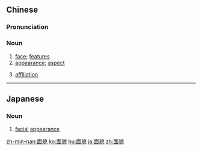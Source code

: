 ==Chinese==
{{zh-forms}}

===Pronunciation===
{{zh-pron
|m=miànmào
|c=min6 maau6
|h=pfs=mien-mau
|mn=bīn-māu
|ma=Zh-miànmào.ogg
|cat=n
}}

===Noun===
{{zh-noun}}

# [[face]]; [[features]]
# [[appearance]]; [[aspect]]
# {{lb|zh|politics}} [[affiliation]]
#: {{zh-x|政治 面貌|political '''affiliation'''}}

{{zh-cat|Elementary}}

----

==Japanese==
{{ja-kanjitab|めん|ぼう|yomi=o}}

===Noun===
{{ja-noun|めんぼう}}

# [[facial]] [[appearance]]

[[zh-min-nan:面貌]]
[[ko:面貌]]
[[hu:面貌]]
[[ja:面貌]]
[[zh:面貌]]